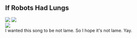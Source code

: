 <div className="m-5 p-5 bg-orange-800 rounded-md shadow-sm">

<h2 className="text-2xl font-bold mb-4 text-white">If Robots Had Lungs</h2>

<div class="grid grid-rows-1 grid-flow-col gap-4">
  <div class="row-span-3 gap-2">
    <img src="https://mj-gallery.com/7f12a8d1-3f18-4b94-8255-a46651c8d4fc/grid_0.png" />
    <img
      className="mt-4"
      src="https://mj-gallery.com/c197e1d7-96c4-4d39-9dd3-48091c376fd8/grid_0.png"
    />
  </div>
  <div class="col-span-2 ...">
    <img src="https://mj-gallery.com/597fb39b-36bf-4869-baa5-e74ef8c203ce/grid_0.png" />
  </div>
  <div>I wanted this song to be not lame. So I hope it's not lame. Yay.</div>
</div>

</div>
